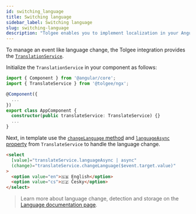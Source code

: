 ```yaml
---
id: switching_language
title: Switching language
sidebar_label: Switching language
slug: switching-language
description: "Tolgee enables you to implement localization in your Angular application with ease. You can integrate Tolgee in your Angular application using Tolgee's integration library for Angular. Learn to manage language change using the TranslationService"
---
```


To manage an event like language change, the Tolgee integration provides the [`TranslationService`](./api#translateservice).

Initialize the `TranslationService` in your component as follows:

```ts title="language.component.ts"
import { Component } from '@angular/core';
import { TranslateService } from '@tolgee/ngx';

@Component({
  ...
})
export class AppComponent {
  constructor(public translateService: TranslateService) {}
  ...
}
```

Next, in template use the [`changeLanguage` method](./api#method-changelanguage) and [`languageAsync` property](./api#property-languageasync) from `TranslateService` to handle the language change.

```html title="language.component.html"
<select
  [value]="translateService.languageAsync | async"
  (change)="translateService.changeLanguage($event.target.value)"
>
  <option value="en">🇬🇧 English</option>
  <option value="cs">🇨🇿 Česky</option>
</select>
```

> Learn more about language change, detection and storage on the [Language documentation page](../../language).